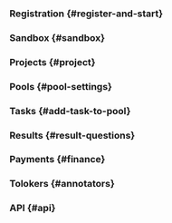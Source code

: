 
### Registration {#register-and-start}

<TroubleshootingList1/>

### Sandbox {#sandbox}

<TroubleshootingList2/>

### Projects {#project}

<TroubleshootingList3/>

### Pools {#pool-settings}

<TroubleshootingList4/>

### Tasks {#add-task-to-pool}

<TroubleshootingList5/>

### Results {#result-questions}

<TroubleshootingList6/>

### Payments {#finance}

<TroubleshootingList7/>

### Tolokers {#annotators}

<TroubleshootingList8/>

### API {#api}

<TroubleshootingList9/>